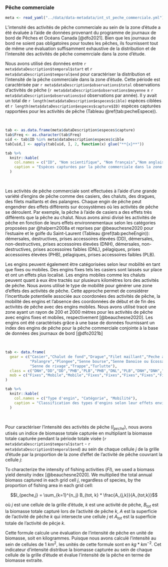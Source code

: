 ### Pêche commerciale

```r
meta <- read_yaml("../data/data-metadata/int_st_peche_commerciale.yml")
```

L'intensité des activités de pêche commerciale au sein de la zone d'étude a été
évaluée à l'aide de données provenant du programme de journaux de bord de Pêches
et Océans Canada [@dfo2021]. Bien que les journaux de bord ne soient pas
obligatoires pour toutes les pêches, ils fournissent tout de même une évaluation
suffisamment exhaustive de la distribution et de l'intensité des activités de pêche
comemrciale dans la zone d'étude.

Nous avons utilisé des données entre `r meta$dataDescription$temporal$start` et `r meta$dataDescription$temporal$end`
pour caractériser la distribution et l'intensité de la pêche commerciale dans la
zone d'étude. Cette période est caractérisée par `r meta$dataDescription$observations$total` observations
d'activités de pêche (`r meta$dataDescription$observations$moyenne` $\pm$ `r meta$dataDescription$observations$sd` observations
par année). Il y avait un total de `r length(meta$dataDescription$especes$cible)` espèces ciblées et
`r length(meta$dataDescription$especes$capture$ID)` espèces capturées rapportées pour les activités de pêche (Tableau \@ref(tab:pecheEspece)).

<br/>

```r
tab <- as.data.frame(meta$dataDescription$especes$capture)
tab$Freq <- as.character(tab$Freq)
uid <- tab$ID %in% meta$dataDescription$especes$cible
tab[uid,] <- apply(tab[uid, ], 2, function(x) glue("**{x}**"))

tab %>%
  knitr::kable(
    col.names = c("ID", "Nom scientifique", "Nom français","Nom anglais","Fréquence"),
    caption = "Espèces capturées par la pêche commerciale dans la zone d'étude [@dfo2021]. Les espèces identifiées en gras sont les espèces ciblées par les activités de pêche. Les identifiants uniques proviennent d'une base de données fournissant un index des espèces pour la pêche commerciale conjointe à la base de données des journaux de bord [@dfo2021c]"
  )
```

<br/>


Les activités de pêche commerciale sont effectuées à l'aide d'une grande variété
d'engins de pêche comme des casiers, des chaluts, des dragues, des filets maillants
et des palangres. Chaque engin de pêche peut engendrer des effets différents sur
écosystèmes où les activités de pêche se déroulent. Par exemple, la pêche à l'aide
de casiers a des effets très différents que la pêche au chalut. Nous avons ainsi
divisé les activités de pêche en fonction de leurs effets environnementaux selon
les catégories proposées par @halpern2008a et reprises par @beauchesne2020 pour
l'estuaire et le golfe du Saint-Laurent (Tableau \@ref(tab:pecheEngin)):
démersales, destructives, prises accessoires élevées (DD),
démersales, non-destructives, prises accessoires élevées (DNH),
démersales, non-destructives, prises accessoires faibles (DNL),
pélagiques, prises accessoires élevées (PHB),
pélagiques, prises accessoires faibles (PLB).

Les engins peuvent également être catégorisées selon leur mobilité en tant que
fixes ou mobiles. Des engins fixes tels les casiers sont laissés sur place et
ont un effets plus localisé. Les engins mobiles comme les chaluts peuvent quant
à eux être tractés sur plusieurs kilomètres lors des activités de pêche.
Nous avons utilisé le type de mobilité pour générer une zone d'effets des activités
de pêche. Cette approche permet de considérer l'incertitude potentielle associée
aux coordonées des activités de pêche, la mobilité des engins et l'absence des
coordonnées de début et de fin des activités de pêche avec des engins mobiles.
Nous avons utilisé tracé une zone ayant un rayon de 200 et 2000 mètres pour les
activités de pêche avec engins fixes et mobiles, respectivement [@beauchesne2020].
Les engins ont été caractérisés grâce à une base de données fournissant un
index des engins de pêche pour la pêche commerciale conjointe à la base
de données des journaux de bord [@dfo2021b]

<br/>

```r
tab <- data.frame(
  gear = c("Casier","Chalut de fond","Drague","Filet maillant","Peche a la ligne",
           "Palangre","Plongee","Senne bourse","Senne Danoise ou Ecossaise",
           "Senne de rivage","Trappe","Turlutte"),
  class = c("DNH","DD","DD","PHB","PLB","PHB","DNL","PLB","DNH","DNH","DNH","PLB"),
  mob = c("Fixes","Mobile","Mobile","Fixes","Fixes","Fixes","Fixes","Fixes","Fixes","Fixes","Fixes","Fixes")
)

tab %>%
  knitr::kable(
    col.names = c("Type d'engin", "Catégorie", "Mobilité"),
    caption = "Classification des types d'engins selon leur effets environnementaux et leur mobilité. DD: démersales, destructives, prises accessoires élevées; DNH: démersales, non-destructives, prises accessoires élevées; DNL: démersales, non-destructives, prises accessoires faibles; PHB: pélagiques, prises accessoires élevées; PLB: pélagiques, prises accessoires faibles. Adapté de [@beauchesne2020]"
  )
```

<br/>

Pour caractériser l'intensité des activités de pêche ($I_{peche}$), nous avons
utisés un indice de biomasse totale capturée en multipliant la biomasse totale
capturée pendant la période totale visée (`r meta$dataDescription$temporal$start` - `r meta$dataDescription$temporal$end`)
au sein de chaque cellule $j$ de la grille d'étude par la proportion de la zone
d'effet de l'activité de pêche couvrant la cellule $j$:


To characterize the intensity of fishing activities ($FI$), we used
a biomass yield density index [@beauchesne2020]. We multiplied the total annual biomass captured
in each grid cell *j*, regardless of species, by the proportion of fishing area
in each grid cell:

$$I_{peche,j} = \sum_{k=1}^{n_j} B_{tot, k} * \frac{A_{j,k}}{A_{tot,k}}$$

où $j$ est une cellule de la grille d'étude, $k$ est une activité de pêche,
$B_{tot}$ est la biomasse totale capturé lors de l'activité de pêche $k$,
$A$ est la superficie de l'activité de pêche $k$ qui intersecte une cellule $j$
et $A_{tot}$ est la superficie totale de l'activité de pêcje $k$.

Cette formule calcule une évaluation de l'intensité de pêche en unité de biomasse,
soit en kilogrammes. Puisque nous avons calculé l'intensité au sein de cellules de 1 $km^2$,
les unités de cette formule sont en $kg * km^{-2}$. Cet indicateur d'intensité
distribue la biomasse capturée au sein de chaque cellule de la grille d'étude
et évalue l'intensité de la pêche en terme de biomasse extraite.
